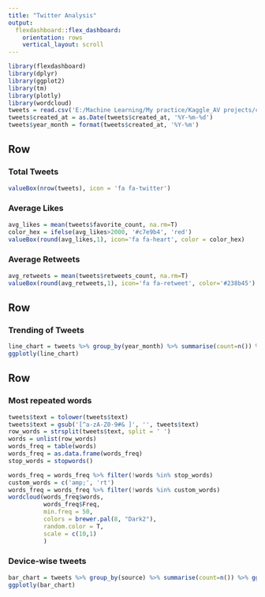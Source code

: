 ---
title: "Twitter Analysis"
output: 
  flexdashboard::flex_dashboard:
    orientation: rows
    vertical_layout: scroll
---

```{r setup, include=FALSE}
library(flexdashboard)
library(dplyr)
library(ggplot2)
library(tm)
library(plotly)
library(wordcloud)
tweets = read.csv('E:/Machine Learning/My practice/Kaggle_AV projects/class datasets/datasets-master/narendramodi_tweets.csv')
tweets$created_at = as.Date(tweets$created_at, '%Y-%m-%d')
tweets$year_month = format(tweets$created_at, '%Y-%m')
```


Row
-----------------------------

### Total Tweets
```{r}
valueBox(nrow(tweets), icon = 'fa fa-twitter')
```

### Average Likes
```{r}
avg_likes = mean(tweets$favorite_count, na.rm=T)
color_hex = ifelse(avg_likes>2000, '#c7e9b4', 'red')
valueBox(round(avg_likes,1), icon='fa fa-heart', color = color_hex)
```

### Average Retweets
```{r}
avg_retweets = mean(tweets$retweets_count, na.rm=T)
valueBox(round(avg_retweets,1), icon='fa fa-retweet', color='#238b45')
```

Row
---------------------------------
### Trending of Tweets
```{r}
line_chart = tweets %>% group_by(year_month) %>% summarise(count=n()) %>% ggplot(aes(x=year_month, y=count))+ geom_line(group=1, col='steelblue')
ggplotly(line_chart)
```


Row
----------------------------------
### Most repeated words
```{r}
tweets$text = tolower(tweets$text)
tweets$text = gsub('[^a-zA-Z0-9#& ]', '', tweets$text)
row_words = strsplit(tweets$text, split = ' ')
words = unlist(row_words)
words_freq = table(words)
words_freq = as.data.frame(words_freq)
stop_words = stopwords()

words_freq = words_freq %>% filter(!words %in% stop_words)
custom_words = c('amp;', 'rt')
words_freq = words_freq %>% filter(!words %in% custom_words)
wordcloud(words_freq$words,
          words_freq$Freq,
          min.freq = 50,
          colors = brewer.pal(8, "Dark2"),
          random.color = T,
          scale = c(10,1)
          )

```

### Device-wise tweets
```{r}
bar_chart = tweets %>% group_by(source) %>% summarise(count=n()) %>% ggplot(aes(x=source, y=count))+geom_bar(stat = 'identity', fill='steelblue')
ggplotly(bar_chart)
```

